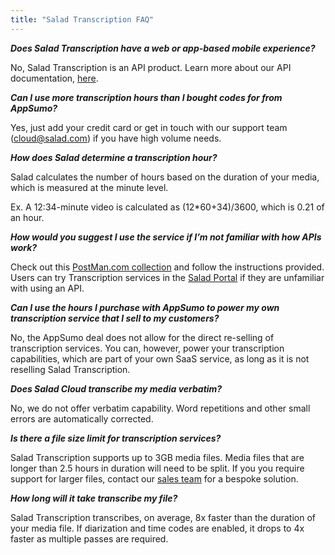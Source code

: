 ```yaml
---
title: "Salad Transcription FAQ"
---
```


***Does Salad Transcription have a web or app-based mobile experience?***

No, Salad Transcription is an API product. Learn more about our API documentation, [here](http://localhost:3000/inference-endpoints/transcription/transcriptionquickstart).

***Can I use more transcription hours than I bought codes for from AppSumo?***

Yes, just add your credit card or get in touch with our support team (cloud@salad.com) if you have high volume needs.

***How does Salad determine a transcription hour?***

Salad calculates the number of hours based on the duration of your media, which is measured at the minute level.

Ex. A 12:34-minute video is calculated as (12*60+34)/3600, which is 0.21 of an hour.

***How would you suggest I use the service if I’m not familiar with how APIs work?***

Check out this [PostMan.com collection](https://www.postman.com/salad-apis/workspace/salad/collection/34559698-f682b990-8c66-4f8f-a8ce-f2cafe8caaac) and follow the instructions provided. Users can try Transcription services in the [Salad Portal](https://cloud-support.helpscoutdocs.com/article/425-how-to-try-transcription-services-in-the-salad-portal) if they are unfamiliar with using an API.

***Can I use the hours I purchase with AppSumo to power my own transcription service that I sell to my customers?***

No, the AppSumo deal does not allow for the direct re-selling of transcription services. You can, however, power your transcription capabilities, which are part of your own SaaS service, as long as it is not reselling Salad Transcription.

***Does Salad Cloud transcribe my media verbatim?***

No, we do not offer verbatim capability. Word repetitions and other small errors are automatically corrected.

***Is there a file size limit for transcription services?***

Salad Transcription supports up to 3GB media files. Media files that are longer than 2.5 hours in duration will need to be split. If you you require support for larger files, contact our [sales team](https://meetings.hubspot.com/derick-thompson1/salad-managed-ai-services?uuid=e79046e3-c087-4332-8ed9-f9f262189cd0) for a bespoke solution.

***How long will it take transcribe my file?***

Salad Transcription transcribes, on average, 8x faster than the duration of your media file. If diarization and time codes are enabled, it drops to 4x faster as multiple passes are required.
